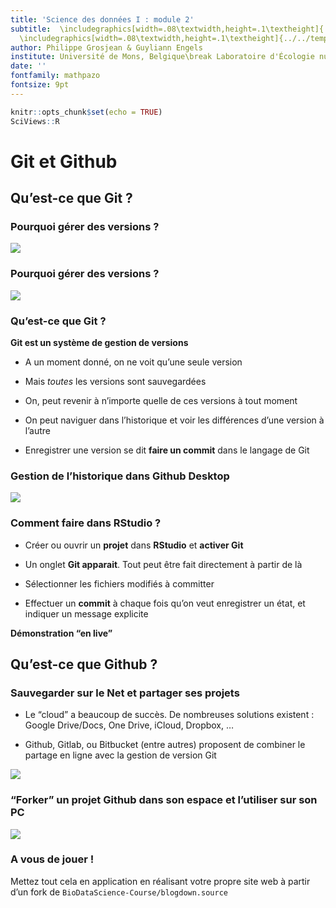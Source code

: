 ```yaml
---
title: 'Science des données I : module 2'
subtitle:  \includegraphics[width=.08\textwidth,height=.1\textheight]{../../template/biodatascience.png}
  \includegraphics[width=.08\textwidth,height=.1\textheight]{../../template/SciViews-logo.pdf} \vfill Git et Github
author: Philippe Grosjean & Guyliann Engels 
institute: Université de Mons, Belgique\break Laboratoire d'Écologie numérique des Milieux aquatiques\break \includegraphics[width=.08\textwidth,height=.1\textheight]{../../template/EcoNum-logo.pdf} \break \url{http://biodatascience-course.sciviews.org} \break \url{sdd@sciviews.org}
date: ''
fontfamily: mathpazo
fontsize: 9pt
---
```


```r
knitr::opts_chunk$set(echo = TRUE)
SciViews::R
```


# Git et Github

## Qu'est-ce que Git ?

### Pourquoi gérer des versions ?

![](../images/endless-cycle.jpg)


### Pourquoi gérer des versions ?

![](../images/final-revisions.png)


### Qu'est-ce que Git ?

**Git est un système de gestion de versions**

- A un moment donné, on ne voit qu'une seule version

- Mais _toutes_ les versions sont sauvegardées

- On, peut revenir à n'importe quelle de ces versions à tout moment

- On peut naviguer dans l'historique et voir les différences d'une version à l'autre

- Enregistrer une version se dit **faire un commit** dans le langage de Git


### Gestion de l'historique dans Github Desktop

![](../images/git-history.png)


### Comment faire dans RStudio ?

- Créer ou ouvrir un **projet** dans **RStudio** et **activer Git**

- Un onglet **Git apparait**. Tout peut être fait directement à partir de là

- Sélectionner les fichiers modifiés à committer

- Effectuer un **commit** à chaque fois qu'on veut enregistrer un état, et indiquer un message explicite

**Démonstration "en live"**


## Qu'est-ce que Github ?

### Sauvegarder sur le Net et partager ses projets

\columnsbegin
\columnsmall

- Le "cloud" a beaucoup de succès. De nombreuses solutions existent : Google Drive/Docs, One Drive, iCloud, Dropbox, ...

- Github, Gitlab, ou Bitbucket (entre autres) proposent de combiner le partage en ligne avec la gestion de version Git

\columnlarge

![](../images/github-example.png)

\columnsend


### "Forker" un projet Github dans son espace et l'utiliser sur son PC

![](../images/git_flow.png)

### A vous de jouer !

Mettez tout cela en application en réalisant votre propre site web à partir d'un fork de `BioDataScience-Course/blogdown.source`
